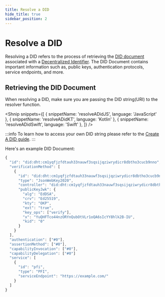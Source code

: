 ```yaml
---
title: Resolve a DID
hide_title: true
sidebar_position: 2
---
```


<LanguageSwitcher languages="JavaScript, Kotlin, Swift" />

# Resolve a DID

Resolving a DID refers to the process of retrieving the [DID document](docs/web5/learn/did_document) associated with a [Decentralized Identifier](/docs/web5/learn/decentralized-identifiers). The DID Document contains important information such as, public keys, authentication protocols, service endpoints, and more. 



## Retrieving the DID Document

When resolving a DID, make sure you are passing the DID string(URI) to the resolver function.

<Shnip
  snippets={[
    {
      snippetName: 'resolveADidJS',
      language: 'JavaScript'
    },
    {
      snippetName: 'resolveADidKT',
      language: 'Kotlin'
    },
    {
      snippetName: 'resolveADidSwift',
      language: 'Swift'
    },
  ]}
/>

:::info
To learn how to access your own DID string please refer to the [Create A DID guide](/docs/web5/build/decentralized-identifiers/how-to-create-did#diddht).
:::

Here's an example DID Document:

``` javascript
{
  "id": "did:dht:cm1yqfjzfdtauh33nauwf3sqsijqziwrydicr8dbtho3cucb9nno",
  "verificationMethod": [
    {
      "id": "did:dht:cm1yqfjzfdtauh33nauwf3sqsijqziwrydicr8dbtho3cucb9nno#0",
      "type": "JsonWebKey2020",
      "controller": "did:dht:cm1yqfjzfdtauh33nauwf3sqsijqziwrydicr8dbtho3cucb9nno",
      "publicKeyJwk": {
        "alg": "EdDSA",
        "crv": "Ed25519",
        "kty": "OKP",
        "ext": "true",
        "key_ops": ["verify"],
        "x": "YuQHFTco44nzORYnQubOtVLr1oQA6sIcYY8hlk2B-IU",
        "kid": "0"
      }
    }
  ],
  "authentication": ["#0"],
  "assertionMethod": ["#0"],
  "capabilityInvocation": ["#0"],
  "capabilityDelegation": ["#0"]
  "service": [
    {
      "id": "pfi",
      "type": "PFI",
      "serviceEndpoint": "https://example.com/"
    }
  ]
}
```
